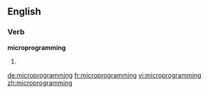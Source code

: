 ==English==

===Verb===
'''microprogramming'''

# {{present participle of|microprogram}}

[[de:microprogramming]]
[[fr:microprogramming]]
[[vi:microprogramming]]
[[zh:microprogramming]]